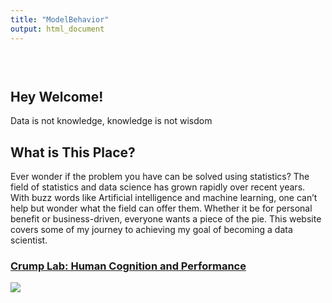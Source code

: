 ```yaml
---
title: "ModelBehavior"
output: html_document
---
```


<style type="text/css">
.title {
  display: none;
}

#getting-started img {
  margin-right: 10px;
}

</style>

<div class="row" style="padding-top: 30px;">
<div class="col-sm-6">

# **Hey Welcome!**

Data is not knowledge, knowledge is not wisdom

## What is This Place?

Ever wonder if the problem you have can be solved using statistics? The field of statistics and data science has grown rapidly over recent years. With buzz words like Artificial intelligence and machine learning, one can't help but wonder what the field can offer them. Whether it be for personal benefit or business-driven, everyone wants a piece of the pie. This website covers some of my journey to achieving my goal of becoming a data scientist. 

### [Crump Lab: Human Cognition and Performance](https://crumplab.github.io)

<a href = "https://crumplab.github.io">
![](images/logo.png)
</a>
</div>
